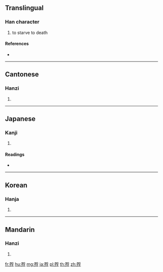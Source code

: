 ==Translingual==

===Han character===
{{Han char|rn=78|rad=歹|as=07|sn=11|four=12247|canj=MNBND}}

# to starve to death

====References====
* {{Han ref|kx=0580.340|dkj=16464|dj=0973.100|hdz=21387.260|uh=6B8D|ud=27533|bh=D5DC|bd=54748}}

----

==Cantonese==

===Hanzi===
{{yue-hanzi|jyut=|y=piu5}}

# {{defn|lang=yue|sort=歹07}}

----

==Japanese==

===Kanji===
{{ja-kanji|grade=|rs=歹07}}

# {{defn|lang=ja|sort=歹07}}

====Readings====
* {{ja-readings|on=[[ひょう]] (hyō), [[ふ]] (fu)|kun=[[うえじに]] (uejini)}}

----

==Korean==

===Hanja===
{{ko-hanja|hangeul=표|eumhun=|rv=pyo|mr=p'yo|y=phyo}}

# {{defn|lang=ko|sort=歹07}}

----

==Mandarin==

===Hanzi===
{{cmn-hanzi|pin=[[piǎo]] ([[piao3]])|wg=p'iao<sup>3</sup>}}

# {{defn|lang=cmn|sort=歹07}}

[[fr:殍]]
[[hu:殍]]
[[mg:殍]]
[[ja:殍]]
[[pl:殍]]
[[th:殍]]
[[zh:殍]]